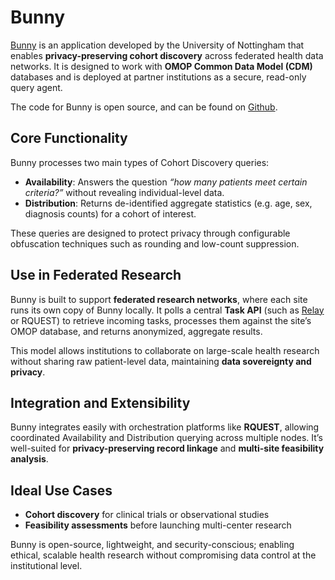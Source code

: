 # Bunny

[Bunny](https://hutch.health/bunny) is an application developed by the University of Nottingham that enables **privacy-preserving cohort discovery** across federated health data networks. It is designed to work with **OMOP Common Data Model (CDM)** databases and is deployed at partner institutions as a secure, read-only query agent.

The code for Bunny is open source, and can be found on [Github](https://github.com/Health-Informatics-UoN/hutch-bunny).

## Core Functionality

Bunny processes two main types of Cohort Discovery queries:

- **Availability**: Answers the question _“how many patients meet certain criteria?”_ without revealing individual-level data.
- **Distribution**: Returns de-identified aggregate statistics (e.g. age, sex, diagnosis counts) for a cohort of interest.

These queries are designed to protect privacy through configurable obfuscation techniques such as rounding and low-count suppression.

## Use in Federated Research

Bunny is built to support **federated research networks**, where each site runs its own copy of Bunny locally. It polls a central **Task API** (such as [Relay](https://hutch.health/relay) or RQUEST) to retrieve incoming tasks, processes them against the site’s OMOP database, and returns anonymized, aggregate results.

This model allows institutions to collaborate on large-scale health research without sharing raw patient-level data, maintaining **data sovereignty and privacy**.

## Integration and Extensibility

Bunny integrates easily with orchestration platforms like **RQUEST**, allowing coordinated Availability and Distribution querying across multiple nodes. It’s well-suited for **privacy-preserving record linkage** and **multi-site feasibility analysis**.

## Ideal Use Cases

- **Cohort discovery** for clinical trials or observational studies
- **Feasibility assessments** before launching multi-center research

Bunny is open-source, lightweight, and security-conscious; enabling ethical, scalable health research without compromising data control at the institutional level.
